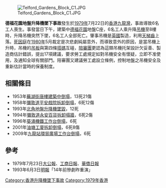 {{Infobox News event
|title=德福花園地盤升降機墜下事故
|image=
|caption=
|date=[[香港1979年|1979年]]7月22日
|time=
|place={{flagicon|HKG|variant=1959}}[[香港|香港]]
|reported death(s)=6人
|reported injuries=
|reported property damage=
}}
[[File:Telford_Gardens_Block_C1.JPG|thumb]]

'''德福花園地盤升降機墜下事故'''發生於[[香港1979年|1979年]]7月22日的[[香港|香港]][[九龍灣|九龍灣]]，事故導致6名工人喪生。事發當日下午，建築中[[德福花園|德福花園]]地盤C座，6名工人乘升降[[吊機|吊機]]至8樓時，升降吊機突然下墜，6名工人全部死亡。肇事吊機是[[英國|英國]]製造，利用[[天梯齒|天梯齒]]上落。[[死因庭|死因庭]]在[[香港1980年|1980年]]5月裁定是次悲劇純屬意外，而導致意外的原因，是當吊機上升時，吊機的[[吊板|吊板]]與第四條[[搭碼|搭碼]]互碰，[[陪審團|陪審團]]更認為這類吊機托架設計欠妥善、製造商估計錯誤，提出17項建議，要求勞工處規定如對吊機安全有懷疑，立即不准使用，及通知全球有關部門。陪審團又建議勞工處設立條例，控制地盤之吊機安全及重新估計當時的保養制度。

==相關條目==
*1953年[[蕪湖街建築中唐樓倒塌事件|蕪湖街唐樓建築中倒塌]]，13死21傷
*1958年[[彌敦道平安戲院拆卸中倒塌事件|彌敦道平安戲院拆卸倒塌]]，6死12傷
*1993年[[北角地盤升降機墜下事故|北角地盤升降機墜毀]]，12死
*1994年[[1994年油麻地彌敦道舊永安公司塌牆意外|彌敦道永安百貨拆卸塌牆]]，6死2傷
*1996年[[葵涌機鐵工作台倒塌事故|葵涌機鐵工作台倒塌]]，6死
*2001年[[油塘拆卸中工廈倒塌事故|油塘工廈拆卸倒塌]]，6死8傷
*2009年[[2009年環球貿易廣場致命工業意外|九龍站環貿廣場工作台倒塌]]，6死

==參考==
*1979年7月23日[[大公報|大公報]]、[[工商日報|工商日報]]、[[華僑日報|華僑日報]]
*1993年6月3日[[明報|明報]]「14年前慘劇昨重演」

[[Category:香港升降機墜下事故|Category:香港升降機墜下事故]]
[[Category:1979年香港|Category:1979年香港]]